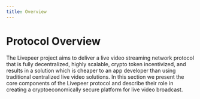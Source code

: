 ```yaml
---
title: Overview
---
```


# Protocol Overview

The Livepeer project aims to deliver a live video streaming network protocol
that is fully decentralized, highly scalable, crypto token incentivized, and
results in a solution which is cheaper to an app developer than using
traditional centralized live video solutions. In this section we present the
core components of the Livepeer protocol and describe their role in creating a
cryptoeconomically secure platform for live video broadcast.
